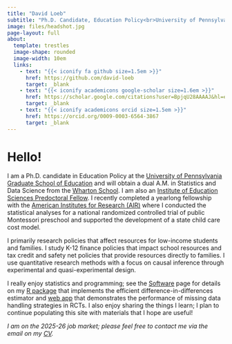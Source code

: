 ```yaml
---
title: "David Loeb"
subtitle: "Ph.D. Candidate, Education Policy<br>University of Pennsylvania"
image: files/headshot.jpg
page-layout: full
about: 
  template: trestles
  image-shape: rounded
  image-width: 10em
  links: 
    - text: "{{< iconify fa github size=1.5em >}}"
      href: https://github.com/david-loeb
      target: _blank
    - text: "{{< iconify academicons google-scholar size=1.6em >}}"
      href: https://scholar.google.com/citations?user=BpjqU28AAAAJ&hl=en
      target: _blank
    - text: "{{< iconify academicons orcid size=1.5em >}}"
      href: https://orcid.org/0009-0003-6564-3867
      target: _blank
---
```


# Hello!

I am a Ph.D. candidate in Education Policy at the [University of Pennsylvania Graduate School of Education](https://www.gse.upenn.edu){target="_blank"} and will obtain a dual A.M. in Statistics and Data Science from the [Wharton School](https://www.wharton.upenn.edu){target="_blank"}. I am also an [Institute of Education Sciences Predoctoral Fellow](https://www.gse.upenn.edu/student-life/enhancing-your-journey/research-opportunities/institute-education-sciences-predoctoral-training-program){target="_blank"}. I recently completed a yearlong fellowship with the [American Institutes for Research (AIR)](https://www.air.org){target="_blank"} where I conducted the statistical analyses for a national randomized controlled trial of public Montessori preschool and supported the development of a state child care cost model.

I primarily research policies that affect resources for low-income students and families. I study K-12 finance policies that impact school resources and tax credit and safety net policies that provide resources directly to families. I use quantitative research methods with a focus on causal inference through experimental and quasi-experimental design.

I really enjoy statistics and programming; see the [Software](software.qmd) page for details on my [R package](https://github.com/david-loeb/edid){target="_blank"} that implements the efficient difference-in-differences estimator and [web app](https://davidloeb-missing-data-app.share.connect.posit.cloud/){target="_blank"} that demonstrates the performance of missing data handling strategies in RCTs. I also enjoy sharing the things I learn; I plan to continue populating this site with materials that I hope are useful!

*I am on the 2025-26 job market; please feel free to contact me via the email on my [CV](cv.qmd).*